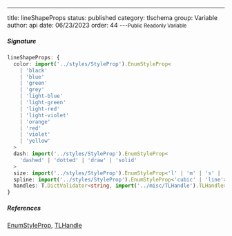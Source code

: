 ---
title: lineShapeProps
status: published
category: tlschema
group: Variable
author: api
date: 06/23/2023
order: 44
---<Small>Public Readonly Variable</Small>




##### Signature


```ts
lineShapeProps: {
  color: import('../styles/StyleProp').EnumStyleProp<
    | 'black'
    | 'blue'
    | 'green'
    | 'grey'
    | 'light-blue'
    | 'light-green'
    | 'light-red'
    | 'light-violet'
    | 'orange'
    | 'red'
    | 'violet'
    | 'yellow'
  >
  dash: import('../styles/StyleProp').EnumStyleProp<
    'dashed' | 'dotted' | 'draw' | 'solid'
  >
  size: import('../styles/StyleProp').EnumStyleProp<'l' | 'm' | 's' | 'xl'>
  spline: import('../styles/StyleProp').EnumStyleProp<'cubic' | 'line'>
  handles: T.DictValidator<string, import('../misc/TLHandle').TLHandle>
}
```

##### References

[EnumStyleProp](/gen/tlschema/EnumStyleProp-class), [TLHandle](/gen/tlschema/TLHandle-interface)

